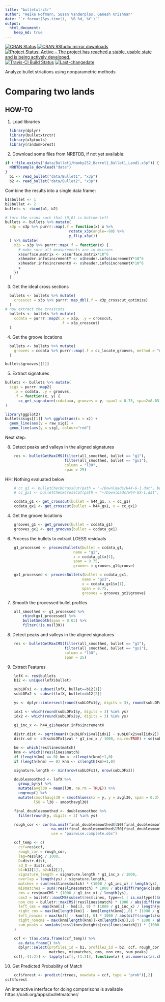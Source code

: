 ```yaml
---
title: "bulletxtrctr"
author: "Heike Hofmann, Susan Vanderplas, Ganesh Krishnan"
date: "`r format(Sys.time(), '%B %d, %Y')`"
output: 
  html_document:
    keep_md: true
---
```


[![CRAN Status](http://www.r-pkg.org/badges/version/bulletxtrctr)](https://cran.r-project.org/package=bulletxtrctr) [![CRAN RStudio mirror downloads](http://cranlogs.r-pkg.org/badges/bulletxtrctr)](http://www.r-pkg.org/pkg/bulletxtrctr) 
[![Project Status: Active – The project has reached a stable, usable state and is being actively developed.](http://www.repostatus.org/badges/latest/active.svg)](http://www.repostatus.org/#active)
[![Travis-CI Build Status](https://travis-ci.org/heike/bulletxtrctr.svg?branch=master)](https://travis-ci.org/isu-csafe/bulletxtrctr)
[![Last-changedate](https://img.shields.io/badge/last%20change-`r gsub('-', '--', Sys.Date())`-yellowgreen.svg)](/commits/master)


Analyze bullet striations using nonparametric methods

# Comparing two lands

## HOW-TO

1. Load libraries


```r
  library(dplyr)
  library(bulletxtrctr)
  library(x3ptools)
  library(randomForest)
```
  
2. Download some files from NRBTDB, if not yet available:

```r
if (!file.exists("data/Bullet1/Hamby252_Barrel1_Bullet1_Land1.x3p")) {
  NRBTDsample_download("data")
}
  b1 <- read_bullet("data/Bullet1", "x3p")
  b2 <- read_bullet("data/Bullet2", "x3p")
```
Combine the results into a single data frame:
```r
b1$bullet <- 1
b2$bullet <- 2
bullets <- rbind(b1, b2)

# turn the scans such that (0,0) is bottom left
bullets <- bullets %>% mutate(
  x3p = x3p %>% purrr::map(.f = function(x) x %>% 
                             rotate_x3p(angle=-90) %>%
                             y_flip_x3p())
  ) %>% mutate(
    x3p = x3p %>% purrr::map(.f = function(x) {
      # make sure all measurements are in microns
      x$surface.matrix <- x$surface.matrix*10^6
      x$header.info$incrementY <- x$header.info$incrementY*10^6
      x$header.info$incrementX <- x$header.info$incrementX*10^6
      x
    })
  )

```

3. Get the ideal cross sections

```r
  bullets <- bullets %>% mutate(
    crosscut = x3p %>% purrr::map_dbl(.f = x3p_crosscut_optimize)
  )
# now extract the crosscuts
  bullets <- bullets %>% mutate(
    ccdata = purrr::map2(.x = x3p, .y = crosscut, 
                         .f = x3p_crosscut)
  )
```

4. Get the groove locations

```r
  bullets <- bullets %>% mutate(
    grooves = ccdata %>% purrr::map(.f = cc_locate_grooves, method = "middle")
  )

bullets$grooves[[1]]
```

5. Extract signatures

```r

bullets <- bullets %>% mutate(
  sigs = purrr::map2(
    .x = ccdata, .y = grooves, 
    .f = function(x, y) {
      cc_get_signature(ccdata=x, grooves = y, span1 = 0.75, span2=0.03)})
)

library(ggplot2)
bullets$sigs[[1]] %>% ggplot(aes(x = x)) + 
  geom_line(aes(y = raw_sig)) +
  geom_line(aes(y = sig), colour="red") 
```

Next step: 

8. Detect peaks and valleys in the aligned signatures

```r
    res <- bulletGetMaxCMS(filter(all_smoothed, bullet == "g1"), 
                           filter(all_smoothed, bullet == "gx1"), 
                           column = "l30", 
                           span = 25)
```


HH: Nothing evaluated below




```r

    # cc_g1 <- bulletCheckCrossCut(path = "~/Downloads/H44-G-1.dat", bullet = h44_g1)
    # cc_gx1 <- bulletCheckCrossCut(path = "~/Downloads/H44-GX-1.dat", bullet = h44_gx1)

    ccdata_g1 <- get_crosscut(bullet = h44_g1, x = cc_g1) 
    ccdata_gx1 <- get_crosscut(bullet = h44_gx1, x = cc_gx1)
```
    
4. Get the groove locations

```r
    grooves_g1 <- get_grooves(bullet = ccdata_g1)
    grooves_gx1 <- get_grooves(bullet = ccdata_gx1)
```
    
6. Process the bullets to extract LOESS residuals

```r
    g1_processed <- processBullets(bullet = ccdata_g1,
                               name = "g1",
                               x = ccdata_g1$x[1],
                               span = 0.75,
                               grooves = grooves_g1$groove)

    gx1_processed <- processBullets(bullet = ccdata_gx1,
                                   name = "gx1",
                                   x = ccdata_gx1$x[1],
                                   span = 0.75,
                                   grooves = grooves_gx1$groove)
```
    
7. Smooth the processed bullet profiles

```r
    all_smoothed <- g1_processed %>% 
        rbind(gx1_processed) %>%
        bulletSmooth(span = 0.03) %>%
        filter(!is.na(l30))
```
   
8. Detect peaks and valleys in the aligned signatures

```r
    res <- bulletGetMaxCMS(filter(all_smoothed, bullet == "g1"), 
                           filter(all_smoothed, bullet == "gx1"), 
                           column = "l30", 
                           span = 25)
```
    
9. Extract Features

```r
    lofX <- res$bullets
    b12 <- unique(lofX$bullet)

    subLOFx1 <- subset(lofX, bullet==b12[1])
    subLOFx2 <- subset(lofX, bullet==b12[2]) 

    ys <- dplyr::intersect(round(subLOFx1$y, digits = 3), round(subLOFx2$y, digits = 3))

    idx1 <- which(round(subLOFx1$y, digits = 3) %in% ys)
    idx2 <- which(round(subLOFx2$y, digits = 3) %in% ys)

    g1_inc_x <- h44_g1$header.info$incrementX
    
    distr.dist <- sqrt(mean(((subLOFx1$val[idx1] - subLOFx2$val[idx2]) * g1_inc_x / 1000)^2, na.rm=TRUE))
    distr.sd <- sd(subLOFx1$val * g1_inc_x / 1000, na.rm=TRUE) + sd(subLOFx2$val * g1_inc_x / 1000, na.rm=TRUE)

    km <- which(res$lines$match)
    knm <- which(!res$lines$match)
    if (length(km) == 0) km <- c(length(knm)+1,0)
    if (length(knm) == 0) knm <- c(length(km)+1,0)

    signature.length <- min(nrow(subLOFx1), nrow(subLOFx2))

    doublesmoothed <- lofX %>%
      group_by(y) %>%
      mutate(avgl30 = mean(l30, na.rm = TRUE)) %>%
      ungroup() %>%
      mutate(smoothavgl30 = smoothloess(x = y, y = avgl30, span = 0.3),
             l50 = l30 - smoothavgl30)

    final_doublesmoothed <- doublesmoothed %>%
      filter(round(y, digits = 3) %in% ys)

    rough_cor <- cor(na.omit(final_doublesmoothed$l50[final_doublesmoothed$bullet == b12[1]]), 
                     na.omit(final_doublesmoothed$l50[final_doublesmoothed$bullet == b12[2]]),
                     use = "pairwise.complete.obs")

    ccf_temp <- c(
      ccf=res$ccf, 
      rough_cor = rough_cor, 
      lag=res$lag / 1000, 
      D=distr.dist, 
      sd_D = distr.sd,
      b1=b12[1], b2=b12[2],
      signature_length = signature.length * g1_inc_x / 1000,
      overlap = length(ys) / signature.length,
      matches = sum(res$lines$match) * (1000 / g1_inc_x) / length(ys),
      mismatches = sum(!res$lines$match) * 1000 / abs(diff(range(c(subLOFx1$y, subLOFx2$y)))),
      cms = res$maxCMS * (1000 / g1_inc_x) / length(ys),
      cms2 = bulletr::maxCMS(subset(res$lines, type==1 | is.na(type))$match) * (1000 / g1_inc_x) / length(ys),
      non_cms = bulletr::maxCMS(!res$lines$match) * 1000 / abs(diff(range(c(subLOFx1$y, subLOFx2$y)))),
      left_cms = max(knm[1] - km[1], 0) * (1000 / g1_inc_x) / length(ys),
      right_cms = max(km[length(km)] - knm[length(knm)],0) * (1000 / g1_inc_x) / length(ys),
      left_noncms = max(km[1] - knm[1], 0) * 1000 / abs(diff(range(c(subLOFx1$y, subLOFx2$y)))),
      right_noncms = max(knm[length(knm)]-km[length(km)],0) * 1000 / abs(diff(range(c(subLOFx1$y, subLOFx2$y)))),
      sum_peaks = sum(abs(res$lines$heights[res$lines$match])) * (1000 / g1_inc_x) / length(ys)
    )

    ccf <- t(as.data.frame(ccf_temp)) %>%
      as.data.frame() %>%
      dplyr::select(profile1_id = b1, profile2_id = b2, ccf, rough_cor, lag, D, sd_D, signature_length, overlap,
                    matches, mismatches, cms, non_cms, sum_peaks)
    ccf[,-(1:2)] <- lapply(ccf[,-(1:2)], function(x) { as.numeric(as.character(x)) })
```
    
10. Get Predicted Probability of Match

```r
    ccf$forest <- predict(rtrees, newdata = ccf, type = "prob")[,2]
ccf$forest
```
    

An interactive interface for doing comparisons is available https://oaiti.org/apps/bulletmatcher/
